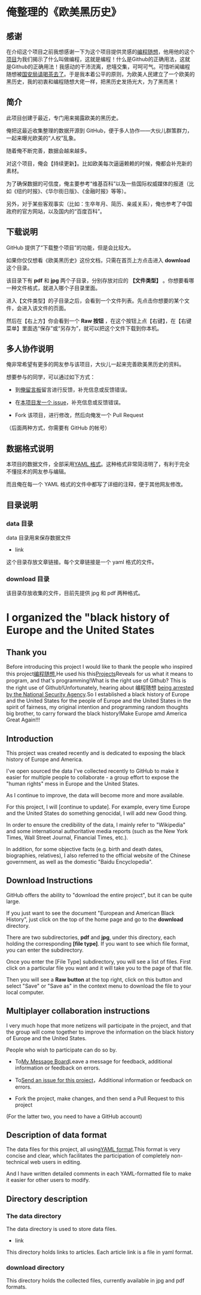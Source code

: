 = 俺整理的《欧美黑历史》 =

== 感谢 ==

在介绍这个项目之前我想感谢一下为这个项目提供灵感的[https://github.com/programthink 编程随想]，他用他的这个[https://github.com/programthink/zhao 项目]为我们揭示了什么叫做编程，这就是编程！什么是Github的正确用法，这就是Github的正确用法！我感动的干沛流离，悲嘻交集，可呵可气。可惜听闻编程随想被[https://github.com/programthink/sites/issues/18 国安局请喝茶去了]。于是我本着公平的原则，为欧美人民建立了一个欧美的黑历史，我的初衷和编程随想大佬一样，把黑历史发扬光大，为了黑而黑！

== 简介 ==

此项目创建于最近，专门用来揭露欧美的黑历史。

俺把这最近收集整理的数据开源到 GitHub，便于多人协作——大伙儿群策群力，一起来曝光欧美的“人权”乱象。

随着俺不断完善，数据会越来越多。

对这个项目，俺会【持续更新】。比如欧美每次逼逼赖赖的时候，俺都会补充新的素材。

为了确保数据的可信度，俺主要参考“维基百科”以及一些国际权威媒体的报道（比如《纽约时报》、《华尔街日版》、《金融时报》等等）。

另外，对于某些客观事实（比如：生卒年月、简历、亲戚关系），俺也参考了中国政府的官方网站，以及国内的“百度百科”。

== 下载说明 ==

GitHub 提供了“下载整个项目”的功能，但是会比较大。

如果你仅仅想看《欧美黑历史》这份文档，只需在首页上方点击进入 '''download''' 这个目录。

该目录下有 '''pdf''' 和 '''jpg''' 两个子目录，分别存放对应的 '''【文件类型】''' 。你想要看哪一种文件格式，就进入哪个子目录里面。

进入【文件类型】的子目录之后，会看到一个文件列表。先点击你想要的某个文件，会进入该文件的页面。

然后在【右上方】你会看到一个 '''Raw 按钮''' ，在这个按钮上点【右键】，在【右键菜单】里面选“保存”或“另存为”，就可以把这个文件下载到你本机。

== 多人协作说明 ==

俺非常希望有更多的网友参与该项目，大伙儿一起来完善欧美黑历史的资料。

想要参与的同学，可以通过如下方式：

* 到[https://railway-starter-production-ed39.up.railway.app/ 俺留言板]留言进行反馈，补充信息或反馈错误。

* 在[https://github.com/DragonJay666/-Europe-and-America/issues 本项目发一个 issue]，补充信息或反馈错误。

* Fork 该项目，进行修改，然后向俺发一个 Pull Request

（后面两种方式，你需要有 GitHub 的帐号）

== 数据格式说明 ==

本项目的数据文件，全部采用[https://zh.wikipedia.org/wiki/YAML YAML 格式]。这种格式非常简洁明了，有利于完全不懂技术的网友参与编辑。

而且俺在每一个 YAML 格式的文件中都写了详细的注释，便于其他网友修改。

== 目录说明 ==

=== data 目录 ===

data 目录用来保存数据文件

* link

这个目录存放文章链接。每个文章链接是一个 yaml 格式的文件。

=== download 目录 ===

该目录存放收集的文件，目前先提供 jpg 和 pdf 两种格式。

= I organized the "black history of Europe and the United States =

== Thank you ==

Before introducing this project I would like to thank the people who inspired this project[https://github.com/programthink 编程随想],He used his this[https://github.com/programthink/zhao Projects]Reveals for us what it means to program, and that's programming!What is the right use of Github? This is the right use of Github!Unfortunately, hearing about 编程随想 [https://github.com/programthink/sites/issues/18 being arrested by the National Security Agency].So I established a black history of Europe and the United States for the people of Europe and the United States in the spirit of fairness, my original intention and programming random thoughts big brother, to carry forward the black history!Make Europe amd America Great Again!!!

== Introduction ==

This project was created recently and is dedicated to exposing the black history of Europe and America.

I've open sourced the data I've collected recently to GitHub to make it easier for multiple people to collaborate - a group effort to expose the "human rights" mess in Europe and the United States.

As I continue to improve, the data will become more and more available.

For this project, I will [continue to update]. For example, every time Europe and the United States do something genocidal, I will add new Good thing.

In order to ensure the credibility of the data, I mainly refer to "Wikipedia" and some international authoritative media reports (such as the New York Times, Wall Street Journal, Financial Times, etc.).

In addition, for some objective facts (e.g. birth and death dates, biographies, relatives), I also referred to the official website of the Chinese government, as well as the domestic "Baidu Encyclopedia".

== Download Instructions ==
GitHub offers the ability to "download the entire project", but it can be quite large.

If you just want to see the document "European and American Black History", just click on the top of the home page and go to the '''download''' directory.

There are two subdirectories, '''pdf''' and '''jpg''', under this directory, each holding the corresponding '''[file type]'''. If you want to see which file format, you can enter the subdirectory.

Once you enter the [File Type] subdirectory, you will see a list of files. First click on a particular file you want and it will take you to the page of that file.

Then you will see a '''Raw button''' at the top right, click on this button and select "Save" or "Save as" in the context menu to download the file to your local computer.

== Multiplayer collaboration instructions ==

I very much hope that more netizens will participate in the project, and that the group will come together to improve the information on the black history of Europe and the United States.

People who wish to participate can do so by.

* To[https://railway-starter-production-ed39.up.railway.app/ My Message Board]Leave a message for feedback, additional information or feedback on errors.

* To[https://github.com/DragonJay666/-Europe-and-America/issues Send an issue for this project]，Additional information or feedback on errors.

* Fork the project, make changes, and then send a Pull Request to this project

(For the latter two, you need to have a GitHub account)

== Description of data format ==

The data files for this project, all using[https://zh.wikipedia.org/wiki/YAML YAML format].This format is very concise and clear, which facilitates the participation of completely non-technical web users in editing.

And I have written detailed comments in each YAML-formatted file to make it easier for other users to modify.

== Directory description ==

=== The data directory ===

The data directory is used to store data files.

* link

This directory holds links to articles. Each article link is a file in yaml format.

=== download directory ===

This directory holds the collected files, currently available in jpg and pdf formats.
